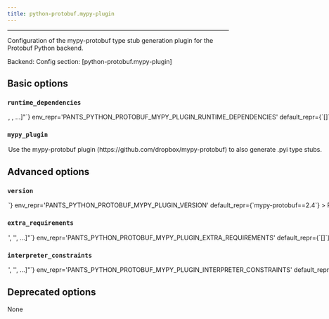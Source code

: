 ```yaml
---
title: python-protobuf.mypy-plugin
---
```



---


Configuration of the mypy-protobuf type stub generation plugin for the Protobuf Python backend.

Backend: <span className="color--primary"></span>
Config section: <span className="color--primary">[python-protobuf.mypy-plugin]</span>

<span className={styles.options}>

## Basic options


### `runtime_dependencies`

<Option
  cli_repr={`--python-protobuf-mypy-plugin-runtime-dependencies="[<target_option>, <target_option>, ...]"`}
  env_repr='PANTS_PYTHON_PROTOBUF_MYPY_PLUGIN_RUNTIME_DEPENDENCIES'
  default_repr={`[]`}
>

A list of addresses to `python_requirement_library` targets for the runtime dependencies needed for generated Python code to work. For example, `['3rdparty/python:protobuf', '3rdparty/python:grpcio']`. These dependencies will be automatically added to every `protobuf_library` target

</Option>

### `mypy_plugin`

<Option
  cli_repr={`--[no-]python-protobuf-mypy-plugin-mypy-plugin`}
  env_repr='PANTS_PYTHON_PROTOBUF_MYPY_PLUGIN_MYPY_PLUGIN'
  default_repr={`False`}
>

Use the `mypy-protobuf` plugin (https://github.com/dropbox/mypy-protobuf) to also generate .pyi type stubs.

</Option>

## Advanced options


### `version`

<Option
  cli_repr={`--python-protobuf-mypy-plugin-version=<str>`}
  env_repr='PANTS_PYTHON_PROTOBUF_MYPY_PLUGIN_VERSION'
  default_repr={`mypy-protobuf==2.4`}
>

Requirement string for the tool.

</Option>

### `extra_requirements`

<Option
  cli_repr={`--python-protobuf-mypy-plugin-extra-requirements="['<str>', '<str>', ...]"`}
  env_repr='PANTS_PYTHON_PROTOBUF_MYPY_PLUGIN_EXTRA_REQUIREMENTS'
  default_repr={`[]`}
>

Any additional requirement strings to use with the tool. This is useful if the tool allows you to install plugins or if you need to constrain a dependency to a certain version.

</Option>

### `interpreter_constraints`

<Option
  cli_repr={`--python-protobuf-mypy-plugin-interpreter-constraints="['<str>', '<str>', ...]"`}
  env_repr='PANTS_PYTHON_PROTOBUF_MYPY_PLUGIN_INTERPRETER_CONSTRAINTS'
  default_repr={`[
  "CPython>=3.6"
]`}
>

Python interpreter constraints for this tool.

</Option>

## Deprecated options

None


</span>